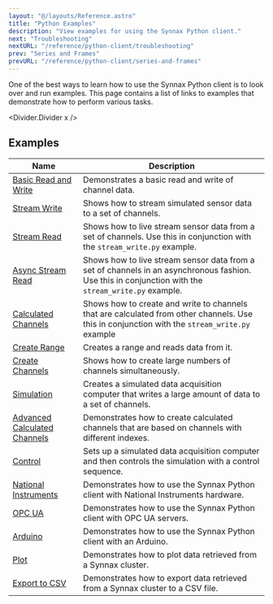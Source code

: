 ```yaml
---
layout: "@/layouts/Reference.astro"
title: "Python Examples"
description: "View examples for using the Synnax Python client."
next: "Troubleshooting"
nextURL: "/reference/python-client/troubleshooting"
prev: "Series and Frames"
prevURL: "/reference/python-client/series-and-frames"
---
```



One of the best ways to learn how to use the Synnax Python client is to look over and
run examples. This page contains a list of links to examples that demonstrate how to
perform various tasks.

<Divider.Divider x />

## Examples

| Name                                                                                                                    | Description                                                                                                                                         |
| ----------------------------------------------------------------------------------------------------------------------- | --------------------------------------------------------------------------------------------------------------------------------------------------- |
| [Basic Read and Write](https://github.com/synnaxlabs/synnax/tree/main/client/py/examples/basic_read_write.py)           | Demonstrates a basic read and write of channel data.                                                                                                |
| [Stream Write](https://github.com/synnaxlabs/synnax/tree/main/client/py/examples/stream_write.py)                       | Shows how to stream simulated sensor data to a set of channels.                                                                                     |
| [Stream Read](https://github.com/synnaxlabs/synnax/tree/main/client/py/examples/stream_read.py)                         | Shows how to live stream sensor data from a set of channels. Use this in conjunction with the `stream_write.py` example.                            |
| [Async Stream Read](https://github.com/synnaxlabs/synnax/tree/main/client/py/examples/stream_read_async.py)             | Shows how to live stream sensor data from a set of channels in an asynchronous fashion. Use this in conjunction with the `stream_write.py` example. |
| [Calculated Channels](https://github.com/synnaxlabs/synnax/tree/main/client/py/examples/calculated_channels.py)         | Shows how to create and write to channels that are calculated from other channels. Use this in conjunction with the `stream_write.py` example       |
| [Create Range](https://github.com/synnaxlabs/synnax/tree/main/client/py/examples/create_range.py)                       | Creates a range and reads data from it.                                                                                                             |
| [Create Channels](https://github.com/synnaxlabs/synnax/tree/main/client/py/examples/create_channels.py)                 | Shows how to create large numbers of channels simultaneously.                                                                                       |
| [Simulation](https://github.com/synnaxlabs/synnax/tree/main/client/py/examples/simulation.py)                           | Creates a simulated data acquisition computer that writes a large amount of data to a set of channels.                                              |
| [Advanced Calculated Channels](https://github.com/synnaxlabs/synnax/tree/main/client/py/examples/multi-rate-calculated) | Demonstrates how to create calculated channels that are based on channels with different indexes.                                                   |
| [Control](https://github.com/synnaxlabs/synnax/tree/main/client/py/examples/control)                                    | Sets up a simulated data acquisition computer and then controls the simulation with a control sequence.                                             |
| [National Instruments](https://github.com/synnaxlabs/synnax/tree/main/client/py/examples/ni)                            | Demonstrates how to use the Synnax Python client with National Instruments hardware.                                                                |
| [OPC UA](https://github.com/synnaxlabs/synnax/tree/main/client/py/examples/opcua)                                       | Demonstrates how to use the Synnax Python client with OPC UA servers.                                                                               |
| [Arduino](https://github.com/synnaxlabs/synnax/tree/main/client/py/examples/arduino)                                    | Demonstrates how to use the Synnax Python client with an Arduino.                                                                                   |
| [Plot](https://github.com/synnaxlabs/synnax/tree/main/client/py/examples/plot.py)                                       | Demonstrates how to plot data retrieved from a Synnax cluster.                                                                                      |
| [Export to CSV](https://github.com/synnaxlabs/synnax/tree/main/client/py/examples/export_to_csv.py)                     | Demonstrates how to export data retrieved from a Synnax cluster to a CSV file.                                                                      |
